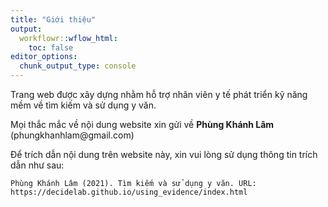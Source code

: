 ```yaml
---
title: "Giới thiệu"
output:
  workflowr::wflow_html:
    toc: false
editor_options:
  chunk_output_type: console
---
```


Trang web được xây dựng nhằm hỗ trợ nhân viên y tế phát triển kỹ năng mềm về tìm kiếm và sử dụng y văn.

Mọi thắc mắc về nội dung website xin gửi về **Phùng Khánh Lâm** (phungkhanhlam@gmail.com)

Để trích dẫn nội dung trên website này, xin vui lòng sử dụng thông tin trích dẫn như sau:

```
Phùng Khánh Lâm (2021). Tìm kiếm và sử dụng y văn. URL: https://decidelab.github.io/using_evidence/index.html
```
